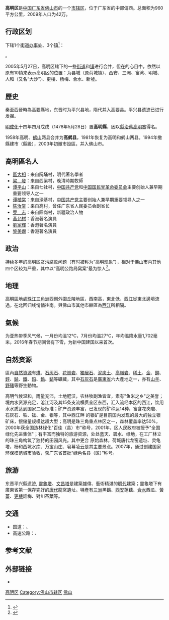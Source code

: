 {{Infobox China County
| county  = 高明区
| Photo = View of Koming, Kwangtung from Gaoming Port, May 2007.jpg 
| Photoname= 高明区一景 
| state = 广东省
| map = Location of Gaoming within Guangdong (China).png
| Belong = [[广东省|广东省]][[佛山市|佛山市]]
| Types= [[市辖区|市辖区]]
| admincode = 440608
| seat = [[荷城街道_(佛山市)|荷城街道]] 
| officerTitle = 区委书记
| officer = 杨永泰
| officerTitle2 = 区长
| officer2 = 姜岳新
| division = 4
| town= 3
| subdistrict= 1
| post code= 528500
| phone code = 757
| area = 960[[平方公里|平方公里]]
| census yr = 2009
| pop = 42万
| web = http://www.gaoming.gov.cn/
}}
{{Infobox Chinese
|s=高明
|t=高明
|p=Gāomíng |j=gou1 ming4 |y=Gōumìhng
|lang1=郵政式拼音
|lang1_content=Koming<ref>根据中华民国《1947年广东政区及邮政式广东地名一览》，大部分根据粤语标准音[[广州话|广州话]]拼写，其他部分由[[潮汕|潮汕]]、[[客家|客家]]、[[官话|官话]]或其他方音拼写而成。</ref>
}}
'''高明区'''是[[中国|中国]][[广东省|广东省]][[佛山市|佛山市]]的一个[[市辖区|市辖区]]，位于广东省的中部偏西。总面积为960平方公里，2009年人口为42万。

== 行政区划 ==
{{PAGENAMEBASE}}下辖1个[[街道办事处|街道办事处]]、3个[[行政建制镇|镇]]<ref>{{PRC admin/ref sgc|44/06/08}}</ref>：

{{PRC admin/children|44/06/08}}。

2005年5月27日，高明区辖下的一些[[街道|街道]]和[[镇|镇]]进行合并，但在{{who|很多高明人}}的心目中，依然以原有10镇来表示高明区的位置：为县城（原荷城镇）、西安、三洲、富湾、明城、人和（又名“大沙”）、更楼、杨梅、合水、新墟。

==歷史==
秦至西晉時為高要縣地，东晋时为平兴县地，隋代并入高要县。平兴县遗迹已进行发掘。

[[明|明]][[成化|成化]]十四年四月戊戌（1478年5月28日）置'''高明縣'''，因以[[縣治|縣治]]舊[[高明寨|高明寨]]得名。

1958年高明、[[鶴山市|鹤山]]两县合并为'''高鹤县'''，1981年恢复为高明和鹤山两县。1994年撤縣建市（縣級），2003年初撤市設區，并入佛山市。

== 高明區名人==
* [[區大相|區大相]]：来自阮埇村，明代著名學者
* [[梁發|梁　發]]：来自西梁村，晚清時期牧師
* [[谭平山|谭平山]]：来自七社村，[[中国共产党|中国共产党]]和[[中国国民党革命委员会|中国国民党革命委员会]]主要创始人兼早期重要领导人之一
* [[谭植棠|谭植棠]]：来自濠基村，[[中国共产党|中国共产党]]主要创始人兼早期重要领导人之一
* [[陈汝棠|陈汝棠]]：来自高村，曾任广东省人民委员会副省长
* [[罗志|罗　志]]：来自圆岗村，新疆政治人物
* [[黃允材|黃允材]]：香港著名演員
* [[劉家輝|劉家輝]]：香港著名演員
* [[黎美嫺|黎美嫺]]：香港著名演員

==政治==
持续多年的高明区贪污腐败问题（有时被称为“高明现象”），相对于佛山市内其他四个区较为严重，其中以“高明公路局窝案”最为惊人<ref>{{cite web|url=http://gcontent.oeeee.com/a/7a/a7a96e94447cb0a0/Blog/2c8/885079.html|title=20多公里江肇高速放倒近30名高明贪官|publisher=南方都市报|date=2011-06-10|accessdate=2011-06-10|author=邵铭|deadurl=yes|archiveurl=https://web.archive.org/web/20110613220728/http://gcontent.oeeee.com/a/7a/a7a96e94447cb0a0/Blog/2c8/885079.html|archivedate=2011-06-13}}</ref>。

==地理==
[[高明區|高明區]]地處[[珠江三角洲|珠江三角洲]]西側外圍丘陵地區，西南高，東北低，[[西江|西江]]從東北邊境流過。在北回归线悄悄往南。與佛山市其他市轄區為[[西江|西江]]所相隔。

==氣候==
为亚热带季风气候，一月份均溫12℃，7月份均溫27℃，年均溫降水量1,702毫米。2016年春节期间曾有下雪，为新中国建国以来首次。

==自然资源==
區內[[自然資源|自然資源]]有[[煤|煤]]、[[石灰石|石灰石]]、[[花崗岩|花崗岩]]、[[獨居石|獨居石]]、[[泥炭土|泥炭土]]、[[高嶺岩|高嶺岩]]、[[稀土|稀土]]、[[金|金]]、[[銅|銅]]、[[鋅|鋅]]、[[錳|錳]]、[[鐵|鐵]]、[[鉛|鉛]]、[[鎢|鎢]]、[[鈷|鈷]]等礦藏，其中[[石灰石|石灰石]]是[[廣東省|廣東省]]六大產地之一，亦有[[山羊|山羊]]、[[野豬|野豬]]等野生動物。

高明气候温和，雨量充沛，土地肥沃，农林牧副渔皆宜，素有"鱼米之乡"之美誉；境内水资源充足，沧江河及其15条支流横贯全区东西，汇入流经本区的西江，饮用水水质达到国家二级标准；矿产资源丰富，已发现的矿种达14种，富含花岗岩、石灰石、铁、锰、金、银等，其中西江畔 的银矿是目前国内发现的最大的独立银矿床，银储量规模达超大型；高明是珠三角重点林区之一，森林覆盖率达50%，2000年获全国造林绿化"百佳（县）市"称号，2001年，区人民政府被授予"全国绿化先进集体"；有丰富而独特的旅游资源，处处蓝天、碧水、绿地，在工厂林立的珠三角构筑了独特的田园风光。其中更合 原始森林，荷城唐代龙窑遗址、灵龟塔，杨和西坑水库、万宝山庄、皂幕凌云是其主要景点。2007年，通过创建国家环保模范城市验收，获广东省首批“绿色名县（区）”称号。

==旅游==
{{main article|高明区各级文物保护单位列表}}
东晋平兴縣遗迹, [[靈龜塔|靈龜塔]]、[[文昌塔|文昌塔]]是建築雄偉、藝術精湛的[[明代|明代]]建築；靈龜塔下有廣東省第一保存完好的[[唐代|唐代]]龍窯遺址。特產有[[三洲|三洲]]黑鵝、[[西安|西安]]蓮藕、[[合水|合水]]西瓜、黃薑、[[更樓|更樓]]話梅、對川茶葉等。

== 交通 ==

* 国道：{{中国国道名|359}}、{{中国国道名|324}}
* 高速公路：{{China Expwy Name|S5|P=Guangdong}}、{{China Expwy Name|G94}}

== 参考文献 ==
{{Wikisourcehas|民政部关于广东省撤销高明县设立高明市的批复|国务院关于同意广东省调整佛山市行政区划的批复}}
{{reflist}}

== 外部链接 ==
* {{Official website|http://www.gaoming.gov.cn/|name=佛山市高明区人民政府}}

{{佛山市高明区行政区划}}
{{佛山市行政区划}}
{{广东行政区划}}

[[Category:高明区|]]
[[Category:佛山市辖区|Category:佛山市辖区]]
[[Category:广东市辖区|佛山]]